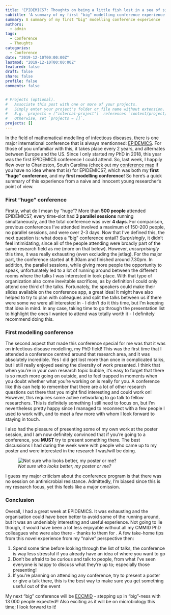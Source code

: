 ```yaml
---
title: 'EPIDEMICS7: Thoughts on being a little fish lost in a sea of sine and cosine waves'
subtitle: 'A summary of my first "big" modelling conference experience'
summary: A summary of my first "big" modelling conference experience
authors:
  - admin
tags:
  - Conference
  - Thoughts
categories:
  - Conference
date: "2019-12-10T00:00:00Z"
lastmod: "2019-12-10T00:00:00Z"
featured: false
draft: false
share: false
profile: false
comments: false


# Projects (optional).
#   Associate this post with one or more of your projects.
#   Simply enter your project's folder or file name without extension.
#   E.g. `projects = ["internal-project"]` references `content/project/deep-learning/index.md`.
#   Otherwise, set `projects = []`.
projects: []
---
```


In the field of mathematical modelling of infectious diseases, there is one major international conference that is always mentionned: [EPIDEMICS](https://www.elsevier.com/events/conferences/international-conference-on-infectious-disease-dynamics).
For those of you unfamiliar with this, it takes place every 2 years, and alternates between Europe and the US. Since I only started my PhD in 2018, this year was the first EPIDEMICS conference I could attend. So, last week, I happily flew over to Charleston, South Carolina (check out my [conference map](/conference/) if you have no idea where that is) for EPIDEMICS7, which was both my **first "huge" conference**, and my **first modelling conference**! So here's a quick summary of this experience from a naive and innocent young researcher's point of view.


### First "huge" conference

Firstly, what do I mean by "huge"? More than **500 people** attended EPIDEMICS7, every time-slot had **3 parallel sessions** running simultaneously, and the total conference was over **4 days**. For comparison, previous conferences I've attended involved a maximum of 150-200 people, no parallel sessions, and were over 2-3 days. Now that I've defined this, the next question is: what does a "big" conference entail? *Surprisingly*, it didn't feel intimidating, since all of the people attending were broadly part of the same research field as me (more on that below). However, *unsurprisingly* this time, it was really exhausting (even excluding the jetlag). For the major part, the conference started at 8.30am and finished around 7.30pm. In addition, the parallel sessions, while giving more people the opportunity to speak, unfortunately led to a lot of running around between the different rooms where the talks I was interested in took place. With that type of organization also come inevitable sacrifices, as by definition I could only attend one third of the talks. Fortunately, the speakers could make their slides available on the conference app, a great idea! It might have also helped to try to plan with colleagues and split the talks between us if there were some we were all interested in - I didn't do it this time, but I'm keeping that idea in mind. In any case, taking time to go through the presentation list to highlight the ones I wanted to attend was totally worth it - I definitely recommend doing this. 


### First modelling conference

The second aspect that made this conference special for me was that it was on infectious disease modelling, my PhD field! This was the first time that I attended a conference centred around that research area, and it was absolutely incredible. Yes I did get lost more than once in complicated talks, but I still really enjoyed seeing the diversity of work presented. I think that when you're in your own research topic bubble, it's easy to forget that there is so much more going on outside, and to feel trapped in moments when you doubt whether what you're working on is really for you. A conference like this can help to remember that there are a lot of other research questions out there that you might find interesting and could work on! However, this requires some active networking to go talk to fellow researchers. This is definitely something I still need to focus on, but I'm nevertheless pretty happy since I managed to reconnect with a few people I used to work with, and to meet a few more with whom I look forward to staying in touch.

I also had the pleasure of presenting some of my own work at the poster session, and I am now definitely convinced that if you're going to a conference, you **MUST** try to present something there. The best discussions I had during the week were with people who came up to my poster and were interested in the research I was/will be doing.

![*Not sure who looks better, my poster or me?*](/img/blogposts/epidemicsposter.jpg)

I guess my major criticism about the conference program is that there was no session on antimicrobial resistance. Admittedly, I'm biased since this is my research focus, yet this feels like a major omission.

### Conclusion

Overall, I had a great week at EPIDEMICS. It was exhausting and the organisation could have been better to avoid some of the running around, but it was an undeniably interesting and useful experience. Not going to lie though, it would have been a lot less enjoyable without all my CMMID PhD colleagues who were also there - thanks to them for . A few take-home tips from this novel experience from my "naive" perspective then:

1. Spend some time before looking through the list of talks, the conference is way less stressful if you already have an idea of where you want to go
2. Don't be afraid to be curious and talk to people, from what I've seen everyone is happy to discuss what they're up to; especially those presenting!
3. If you're planning on attending any conference, try to present a poster or give a talk there, this is the best way to make sure you get something useful out of the event

My next "big" conference will be [ECCMID](https://www.eccmid.org/) - stepping up in "big"-ness with 13 000 people expected!! Also exciting as it will be on microbiology this time; I look forward to it!
